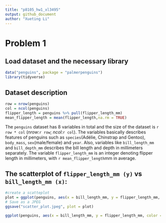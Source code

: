 ```yaml
---
title: "p8105_hw1_xl3495"
output: github_document
author: "Xueting Li"
---
```


# Problem 1
## Load dataset and the necessary library
```r
data("penguins", package = "palmerpenguins")
library(tidyverse)
```


## Dataset description

```r
row = nrow(penguins)
col = ncol(penguins)
flipper_length = penguins %>% pull(flipper_length_mm)
mean_flipper_length = mean(flipper_length,na.rm = TRUE)
```

The `penguins` dataset has 8 variables in total and the size of the dataset is `r row * col` (_nrow_:`r row`; _ncol_:`r col`). The variables basically describes features of penguins such as `species`(Adélie, Chinstrap and Gentoo), `body_mass`, `sex`(male/female) and `year`. Also, variables like `bill_length_mm` and `bill_depth_mm` describes the bill length and depth in millimeters separately. The variable `flipper_length_mm` is an integer denoting flipper length in millimeters, with `r mean_flipper_length`mm in average.

## The scatterplot of `flipper_length_mm (y)` vs `bill_length_mm (x)`:

```r
#create a scatteplot
plot = ggplot(penguins, aes(x = bill_length_mm, y = flipper_length_mm, color = species))+geom_point()
# Save as a JPEG
ggsave("scatter_plot.jpeg", plot = plot)
```
```r
ggplot(penguins, aes(x = bill_length_mm, y = flipper_length_mm, color = species))+geom_point()
```

